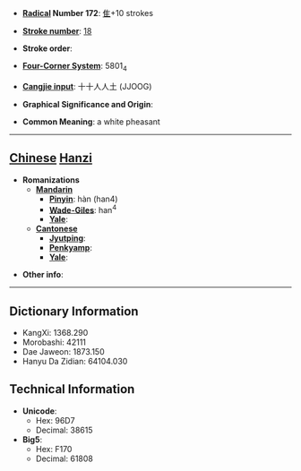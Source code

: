 * '''[[Wiktionary:Chinese radical index| Radical]] Number 172''': [[Wiktionary:Chinese radical index 隹|隹]]+10 strokes

* '''[[Wiktionary:Chinese total strokes index|Stroke number]]''': [[Wiktionary:Chinese total strokes index 18|18]]

* '''Stroke order''': 

* '''[[Wiktionary:Chinese four corner index|Four-Corner System]]''': 5801<sub>4</sub>

* '''[[Wiktionary:Chinese Cangjie index|Cangjie input]]''': 十十人人土 (JJOOG)

* '''Graphical Significance and Origin''': 

* '''Common Meaning''': a white pheasant

----

== [[Chinese]] [[Hanzi]] ==

* '''Romanizations'''
** '''[[Mandarin]]'''
*** '''[[Pinyin]]''': hàn (han4)
*** '''[[Wade-Giles]]''': han<sup>4</sup>
*** '''[[Yale]]''': 
** '''[[Cantonese]]'''
*** '''[[Jyutping]]''':
*** '''[[Penkyamp]]''': 
*** '''[[Yale]]''': 

* '''Other info''': 

----

== Dictionary Information ==

* KangXi: 1368.290
* Morobashi: 42111
* Dae Jaweon: 1873.150
* Hanyu Da Zidian: 64104.030

== Technical Information ==

* '''Unicode''':
** Hex: 96D7
** Decimal: 38615
* '''Big5''':
** Hex: F170
** Decimal: 61808